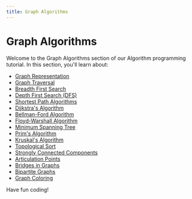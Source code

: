 ```yaml
---
title: Graph Algorithms
---
```


# Graph Algorithms

Welcome to the Graph Algorithms section of our Algorithm programming tutorial. In this section, you'll learn about:

- [Graph Representation](./0-graph-representation.mdx)
- [Graph Traversal](./1-graph-traversal.mdx)
- [Breadth First Search](./2-breadth-first-search.mdx)
- [Depth First Search (DFS)](./3-depth-first-search.mdx)
- [Shortest Path Algorithms](./4-shortest-path-algorithms.mdx)
- [Dijkstra's Algorithm](./5-dijkstra-algorithm.mdx)
- [Bellman-Ford Algorithm](./6-bellman-ford-algorithm.mdx)
- [Floyd-Warshall Algorithm](./7-floyd-warshall-algorithm.mdx)
- [Minimum Spanning Tree](./8-minimum-spanning-tree.mdx)
- [Prim's Algorithm](./9-prim-algorithm.mdx)
- [Kruskal's Algorithm](./10-kruskal-algorithm.mdx)
- [Topological Sort](./11-topological-sort.mdx)
- [Strongly Connected Components](./12-strongly-connected-components.mdx)
- [Articulation Points](./13-articulation-points.mdx)
- [Bridges in Graphs](./14-bridges-in-graphs.mdx)
- [Bipartite Graphs](./15-bipartite-graphs.mdx)
- [Graph Coloring](./16-graph-coloring.mdx)

Have fun coding!